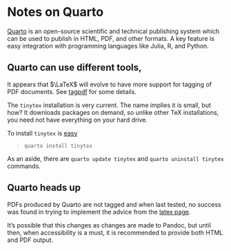 # Notes on Quarto

[Quarto](https://quarto.org/) is an open-source scientific and technical publishing system which can be used to publish in HTML, PDF, and other formats. A key feature is easy integration with programming languages like Julia, R, and Python.


## Quarto can use different tools,

It appears that $\LaTeX$ will evolve to have more support for tagging of PDF documents. See [tagpdf](https://ctan.org/pkg/tagpdf?lang=en) for some details.

The `tinytex` installation is very current. The name implies it is small, but how? It downloads packages on demand, so unlike other TeX installations, you need not have everything on your hard drive.

To install `tinytex` is [easy](https://quarto.org/docs/output-formats/pdf-engine.html)

> `quarto install tinytex`

As an aside, there are `quarto update tinytex` and `quarto uninstall tinytex` commands.

::: {.callout-warning}
## Quarto heads up
PDFs produced by Quarto are not tagged and when last tested, no success was
found in trying to implement the advice from the [latex page](latex.qmd).

It's possible that this changes as changes are made to Pandoc, but until then,
when accessibility is a must, it is recommended to provide both HTML and PDF
output.

[1]: https://github.com/jgm/pandoc/issues/5409
[2]: https://pandoc.org/MANUAL#accessible-pdfs-and-pdf-archiving-standards
:::
